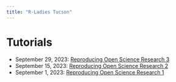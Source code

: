 ```yaml
---
title: "R-Ladies Tucson"
---
```


# Tutorials

* September 29, 2023: [Reproducing Open Science Research 3](2023-09-29.html)
* September 15, 2023: [Reproducing Open Science Research 2](2023-09-15.html)
* September 1, 2023: [Reproducing Open Science Research 1](2023-09-01.html)
